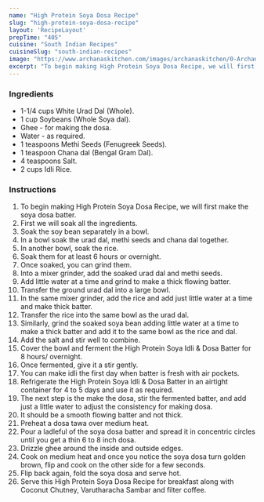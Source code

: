 ---
name: "High Protein Soya Dosa Recipe"
slug: "high-protein-soya-dosa-recipe"
layout: 'RecipeLayout'
prepTime: "405"
cuisine: "South Indian Recipes"
cuisineSlug: "south-indian-recipes"
image: "https://www.archanaskitchen.com/images/archanaskitchen/0-Archanas-Kitchen-Recipes/2019/High_Protein_Soya_Dosa_Recipe_Video_5_1600.jpg"
excerpt: "To begin making High Protein Soya Dosa Recipe, we will first make the soya dosa batter"
---

### Ingredients

- 1-1/4 cups White Urad Dal (Whole).
- 1 cup Soybeans (Whole Soya dal).
- Ghee - for making the dosa.
- Water - as required.
- 1 teaspoons Methi Seeds (Fenugreek Seeds).
- 1 teaspoon Chana dal (Bengal Gram Dal).
- 4 teaspoons Salt.
- 2 cups Idli Rice.

### Instructions

1. To begin making High Protein Soya Dosa Recipe, we will first make the soya dosa batter.
1. First we will soak all the ingredients.
1. Soak the soy bean separately in a bowl.
1. In a bowl soak the urad dal, methi seeds and chana dal together.
1. In another bowl, soak the rice.
1. Soak them for at least 6 hours or overnight.
1. Once soaked, you can grind them.
1. Into a mixer grinder, add the soaked urad dal and methi seeds.
1. Add little water at a time and grind to make a thick flowing batter.
1. Transfer the ground urad dal into a large bowl.
1. In the same mixer grinder, add the rice and add just little water at a time and make thick batter.
1. Transfer the rice into the same bowl as the urad dal.
1. Similarly, grind the soaked soya bean adding little water at a time to make a thick batter and add it to the same bowl as the rice and dal.
1. Add the salt and stir well to combine.
1. Cover the bowl and ferment the High Protein Soya Idli & Dosa Batter for 8 hours/ overnight.
1. Once fermented, give it a stir gently.
1. You can make idli the first day when batter is fresh with air pockets.
1. Refrigerate the High Protein Soya Idli & Dosa Batter in an airtight container for 4 to 5 days and use it as required.
1. The next step is the make the dosa, stir the fermented batter, and add just a little water to adjust the consistency for making dosa.
1. It should be a smooth flowing batter and not thick.
1. Preheat a dosa tawa over medium heat.
1. Pour a ladleful of the soya dosa batter and spread it in concentric circles until you get a thin 6 to 8 inch dosa.
1. Drizzle ghee around the inside and outside edges.
1. Cook on medium heat and once you notice the soya dosa turn golden brown, flip and cook on the other side for a few seconds.
1. Flip back again, fold the soya dosa and serve hot.
1. Serve this High Protein Soya Dosa Recipe for breakfast along with Coconut Chutney, Varutharacha Sambar and filter coffee.
